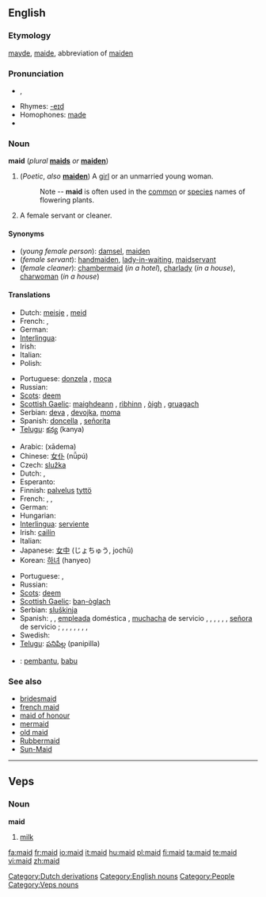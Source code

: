 ==English==
{{wikipedia}}

===Etymology===
{{ME.}} [[mayde]], [[maide]], abbreviation of [[maiden]]

===Pronunciation===
* {{IPA|�}}, {{SAMPA|/�/}}
* Rhymes: [[Rhymes:English:-eɪd|-eɪd]]
* Homophones: [[made]]
* {{audio|en-us-maid.ogg|Audio (US)}}

===Noun===
'''maid''' (''plural'' '''[[maids]]''' ''or'' '''[[maiden]]''')

# (''Poetic'', ''also'' '''[[maiden]]''') A [[girl]] or an unmarried young woman.
#: Note -- '''maid''' is often used in the [[common]] or [[species]] names of flowering plants.
# A female servant or cleaner.

====Synonyms====
* (''young female person''): [[damsel]], [[maiden]]
* (''female servant''): [[handmaiden]], [[lady-in-waiting]], [[maidservant]]
* (''female cleaner''): [[chambermaid]] (''in a hotel''), [[charlady]] (''in a house''), [[charwoman]] (''in a house'')

====Translations====
{{trans-top|young female}}
* Dutch: [[meisje]] {{n}}, [[meid]] {{f}}
* French: {{t|fr|demoiselle|f}}, {{t|fr|jeune fille|f}}
* German: {{t|de|Mädchen|n}}
* [[Interlingua]]: {{t|ia|senioretta}}
* Irish: {{t|ga|cailín|m}}
* Italian: {{t|it|signorina|f}}
* Polish: {{t|pl|panienka|f}}
{{trans-mid}}
* Portuguese: [[donzela]] {{f}}, [[moça]] {{f}}
* Russian: {{t|ru|девица|tr=devítsa|f}}
* [[Scots]]: [[deem]]
* [[Scottish Gaelic]]: [[maighdeann]] {{f}}, [[rìbhinn]] {{f}}, [[òigh]] {{f}}, [[gruagach]] {{f}}
* Serbian: [[deva]] {{f}}, [[devojka]], [[moma]] {{f}}
* Spanish: [[doncella]] {{f}}, [[señorita]] {{f}}
* [[Telugu]]: [[కన్య]] (kanya)
{{trans-bottom}}

{{trans-top|female servant or cleaner}}
* Arabic: {{Arab|[[خادمة]]}} (xādema) {{f}}
* Chinese: [[女仆]] (nǚpú)
* Czech: [[služka]] {{f}}
* Dutch: {{t|nl|meid|f}}, {{t|nl|dienstmeid|f}}
* Esperanto: {{t|eo|servistino}}
* Finnish: [[palvelus]] [[tyttö]]
* French: {{t|fr|bonne|f}}, {{t|fr|bonne à tout faire|f}}, {{t|fr|domestique|f}}
* German: {{t|de|Dienstmädchen|n}}
* Hungarian: {{t|hu|szobalány}}
* [[Interlingua]]: [[serviente]]
* Irish: [[cailín]] {{m}}
* Italian: {{t|it|cameriera|f}}
* Japanese: [[女中]] (じょちゅう, jochū)
* Korean: [[하녀]] (hanyeo)
{{trans-mid}}
* Portuguese: {{t|pt|empregada|f}}, {{t|pt|servente|f}}
* Russian: {{t|ru|горничная|tr=górničnaja|f}}
* [[Scots]]: [[deem]]
* [[Scottish Gaelic]]: [[ban-òglach]] {{f}}
* Serbian: [[sluškinja]] {{f}}
* Spanish: {{italbrac|inoffensive terms}} {{t|es|criada|f}}, {{t|es|doméstica|f}}, [[empleada]] doméstica {{f}}, [[muchacha]] de servicio {{f}}, {{t|es|sirvienta|f}}, {{t|es|asesora del hogar|f}} {{italbrac|Chile|formal usage}}, {{t|es|asistenta|f}} {{italbrac|Spain}}, {{t|es|mucama|f}} {{italbrac|Argentina|Uruguay}}, {{t|es|nana|f}} {{italbrac|Chile}}, [[señora]] de servicio {{f}} {{italbrac|Venezuela}}; {{italbrac|offensive terms}} {{t|es|cachifa|f}} {{italbrac|Venezuela}}, {{t|es|chacha|f}} {{italbrac|Mexico|Spain}}, {{t|es|cholera|f}} {{italbrac|El Salvador|Guatemala}}, {{t|es|chopa|f}} {{italbrac|Dominican Republic}}, {{t|es|fregona|f}} {{italbrac|Spain}}, {{t|es|gata|f}} {{italbrac|Mexico}}, {{t|es|muca|f}} {{italbrac|Guatemala}}, {{t|es|nacha|f}} {{italbrac|Honduras}}
* Swedish: {{t|sv|hembiträde|c}}
* [[Telugu]]: [[పనిపిల్ల]] (panipilla)
{{trans-bottom}}

{{checktrans-top}}
* {{ttbc|Indonesian}}: [[bantu|pembantu]], [[babu]]
{{checktrans-bottom}}

===See also===
* [[bridesmaid]]
* [[french maid]]
* [[maid of honour]]
* [[mermaid]]
* [[old maid]]
* [[Rubbermaid]]
* [[Sun-Maid]]

[[Category:Dutch derivations]]
[[Category:English nouns]]
[[Category:People]]

----

==Veps==

===Noun===
'''maid'''

# [[milk]]

[[Category:Veps nouns]]

[[fa:maid]]
[[fr:maid]]
[[io:maid]]
[[it:maid]]
[[hu:maid]]
[[pl:maid]]
[[fi:maid]]
[[ta:maid]]
[[te:maid]]
[[vi:maid]]
[[zh:maid]]